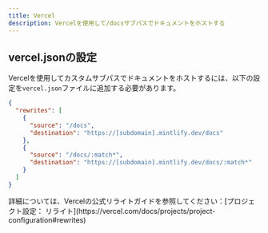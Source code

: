 ```yaml
---
title: Vercel
description: Vercelを使用して/docsサブパスでドキュメントをホストする
---
```


## vercel.jsonの設定

Vercelを使用してカスタムサブパスでドキュメントをホストするには、以下の設定を`vercel.json`ファイルに追加する必要があります。

```json
{
  "rewrites": [
    {
      "source": "/docs",
      "destination": "https://[subdomain].mintlify.dev/docs"
    },
    {
      "source": "/docs/:match*",
      "destination": "https://[subdomain].mintlify.dev/docs/:match*"
    }
  ]
}
```

<Note>
  詳細については、Vercelの公式リライトガイドを参照してください：[プロジェクト設定：
  リライト](https://vercel.com/docs/projects/project-configuration#rewrites)
</Note>
